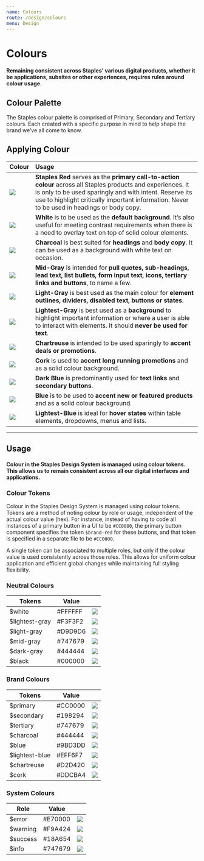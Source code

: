 ```yaml
---
name: Colours
route: /design/colours
menu: Design
---
```




# Colours

#### Remaining consistent across Staples’ various digital products, whether it be applications, subsites or other experiences, requires rules around colour usage.

## Colour Palette

The Staples colour palette is comprised of Primary, Secondary and Tertiary colours. Each created with a specific purpose in mind to help shape the brand we’ve all come to know.

<ColourPalette />

## Applying Colour

|  Colour                       | Usage                         |
| :---------------------------- | :---------------------------- |
| <img src={staplesRed} />      | **Staples Red** serves as the **primary call-to-action colour** across all Staples products and experiences. It is only to be used sparingly and with intent. Reserve its use to highlight critically important information. Never to be used in headings or body copy. |
| <img src={white} />           | **White** is to be used as the **default background**. It’s also useful for meeting contrast requirements when there is a need to overlay text on top of solid colour elements.|
| <img src={charcoal} />        | **Charcoal** is best suited for **headings** and **body copy**. It can be used as a background with white text on occasion. |
| <img src={midGray} />         | **Mid-Gray** is intended for **pull quotes, sub-headings, lead text, list bullets, form input text, icons, tertiary links and buttons**, to name a few. |
| <img src={lightGray} />       | **Light-Gray** is best used as the main colour for **element outlines, dividers, disabled text, buttons or states**. |
| <img src={lightestGray} />    | **Lightest-Gray** is best used as a **background** to highlight important information or where a user is able to interact with elements. It should **never be used for text**. |
| <img src={chartreuse} />      | **Chartreuse** is intended to be used sparingly to **accent deals or promotions**. |
| <img src={cork} />            | **Cork** is used to **accent long running promotions** and as a solid colour background. |
| <img src={darkBlue} />        | **Dark Blue** is predominantly used for **text links** and **secondary buttons**. |
| <img src={blue} />            | **Blue** is to be used to **accent new or featured products** and as a solid colour background. |
| <img src={lightestBlue} />    | **Lightest-Blue** is ideal for **hover states** within table elements, dropdowns, menus and lists. |


---

## Usage

#### Colour in the Staples Design System is managed using colour tokens. This allows us to remain consistent across all our digital interfaces and applications.

### Colour Tokens

Colour in the Staples Design System is managed using colour tokens. Tokens are a method of noting colour by role or usage, independent of the actual colour value (hex). For instance, instead of having to code all instances of a primary button in a UI to be `#CC0000`, the primary button component specifies the token `$brand-red` for these buttons, and that token is specified in a separate file to be `#CC0000`.

A single token can be associated to multiple roles, but only if the colour value is used consistently across those roles. This allows for uniform colour application and efficient global changes while maintaining full styling flexibility.

### Neutral Colours

| Tokens                  | Value   |                                               |
| ----------------------- |---------|-----------------------------------------------|
| $white                  | #FFFFFF | <img style={{width:40}} src={white} />        |
| $lightest-gray          | #F3F3F2 | <img style={{width:40}} src={lightestGray} /> |
| $light-gray             | #D9D9D6 | <img style={{width:40}} src={lightGray} />    |
| $mid-gray               | #747679 | <img style={{width:40}} src={midGray} />      |
| $dark-gray              | #444444 | <img style={{width:40}} src={charcoal} />     |
| $black                  | #000000 | <img style={{width:40}} src={black} />        |


### Brand Colours

| Tokens        | Value   |                                               |
|---------------|---------|-----------------------------------------------|
| $primary      | #CC0000 | <img style={{width:40}} src={staplesRed} />   |
| $secondary    | #198294 | <img style={{width:40}} src={darkBlue} />     |
| $tertiary     | #747679 | <img style={{width:40}} src={midGray} />      |
| $charcoal     | #444444 | <img style={{width:40}} src={charcoal} />     |
| $blue         | #9BD3DD | <img style={{width:40}} src={blue} />         |
| $lightest-blue| #EFF6F7 | <img style={{width:40}} src={lightestBlue} /> |
| $chartreuse   | #D2D420 | <img style={{width:40}} src={chartreuse} />   |
| $cork         | #DDCBA4 | <img style={{width:40}} src={cork} />         |


### System Colours

| Role            | Value   |                                              |
|-----------------|---------|----------------------------------------------|
| $error          | #E70000 | <img style={{width:40}} src={red} />         |
| $warning        | #F9A424 | <img style={{width:40}} src={yellow} />      |
| $success        | #18A654 | <img style={{width:40}} src={green} />       |
| $info           | #747679 | <img style={{width:40}} src={tertiary} />    |


